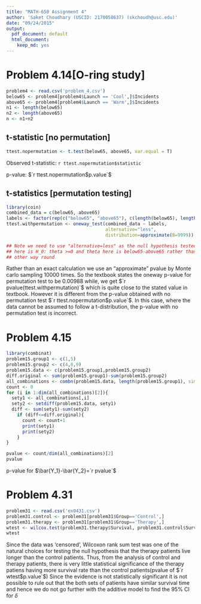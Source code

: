 ```yaml
---
title: "MATH-650 Assignment 4"
author: 'Saket Choudhary (USCID: 2170058637) (skchoudh@usc.edu)'
date: "09/24/2015"
output:
  pdf_document: default
  html_document:
    keep_md: yes
---
```


# Problem 4.14[O-ring study]

```r
problem4 <- read.csv('problem_4.csv')
below65 <- problem4[problem4$Launch == 'Cool',]$Incidents
above65 <- problem4[problem4$Launch == 'Warm',]$Incidents
n1 <- length(below65)
n2 <- length(above65)
n <- n1+n2
```

## t-statistic [no permutation]

```r
ttest.nopermutation <- t.test(below65, above65, var.equal = T)
```

Observed t-statistic: `r ttest.nopermutation$statistic`

p-value: $`r ttest.nopermutation$p.value`$

## t-statistics [permutation testing]

```r
library(coin)
combined_data = c(below65, above65)
labels <- factor(rep(c("below65", "above65"), c(length(below65), length(above65)) ))
ttest.withpermutation <- oneway_test(combined_data ~ labels, 
                                     alternative="less",
                                     distribution=approximate(B=9999))

## Note we need to use "alternative=less" as the null hypothesis tested 
## here is H_0: theta >=0 and theta here is below65-above65 rather than 
## other way round

```

Rather than an exact calculation we use an "approximate" pvalue by Monte carlo sampling 10000 times. So the textbook states the oneway p-value for permutation test to be $0.00988$ while, we get $`r pvalue(ttest.withpermutation)`$ which is quite close to the stated value in textbook. However it is different from the p-value obtained with no permutation test $`r ttest.nopermutation$p.value`$. In this case, where the data cannot be assumed to follow a t-distribution, the p-value with no permutation test is incorrect.


# Problem 4.15

```r
library(combinat)
problem15.group1 <- c(1,5)
problem15.group2 <- c(4,8,9)
problem15.data <- c(problem15.group1,problem15.group2)
diff.original <- sum(problem15.group1)-sum(problem15.group2)
all_combinations <- combn(problem15.data, length(problem15.group1), simplify = T)
count <- 0
for (i in 1:dim(all_combinations)[2]){
  sety1 <- all_combinations[,i]
  sety2 <- setdiff(problem15.data, sety1)
  diff <- sum(sety1)-sum(sety2)
    if (diff<=diff.original){
      count <- count+1
      print(sety1)
      print(sety2)
    }
}

pvalue <- count/dim(all_combinations)[2]
pvalue
```

p-value for $\bar{Y_1}-\bar{Y_2}=`r pvalue`$

# Problem 4.31

```r
problem31 <- read.csv('ex0431.csv')
problem31.control <- problem31[problem31$Group=='Control',]
problem31.therapy <- problem31[problem31$Group=='Therapy',]
wtest <- wilcox.test(problem31.therapy$Survival, problem31.control$Survival, paired = F, alternative = "greater", exact=F)
wtest
```

Since the data was 'censored', Wilcoxon rank sum test was one of the natural choices for testing the null hypothesis that the therapy patients live longer than the control patients. 
Thus, from the analysis of control and therapy patients, there is very little statistical significance of the therapy patiens having more survival rate than the control patients(pvalue of $`r wtest$p.value`$) Since the evidence is not statistically significant it is not possible to rule out that the both sets of patients have similar survival time and hence we do not go further with the additive model to find the 95% CI for $\delta$
